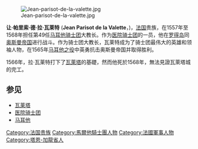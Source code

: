 {{Infobox officeholder
|honorific-prefix   = 
|name               = 讓·帕里索·德·拉·瓦萊特 
|native_name        = 
|native_name_lang   = 
|honorific-suffix   = 
|image              = JPDV.jpg
|imagesize          = 
|smallimage         = 
|alt                = 
|caption            = 
|order              = 
|office1            = 聖約翰騎士團大教長
|term_start1        = 1557年8月21日
|term_end1          = 1568年8月21日
|monarch1           = [[菲利普二世_(西班牙)|菲利普二世]]
|predecessor1       = 克勞德·德·拉·森格勒
|successor1         = 皮埃爾·德·蒙特
|office2            = 的黎波里總督
|term_start2        = 1537年
|term_end2          = 1539年
|appointed2         = 胡安·德·歐米德斯
|predecessor2       = 喬治·席林
|successor2         = 奧雷利奧·博蒂傑拉
|birth_date         = 1495年2月4日
|birth_place        = [[法蘭西王國|法國]][[魯埃格省|魯埃格省]]帕里索
|death_date         = 1568年8月21日
|death_place        = [[醫院騎士團治下的馬爾他歷史|馬爾他]]
|restingplace       = [[聖若望副主教座堂_(瓦萊塔)|聖若望副主教座堂]]（原先埋葬於勝利聖母教堂） 
|restingplacecoordinates = 
|birthname          = 
|citizenship        = 
|nationality        = {{flagicon|Kingdom of France|valois}} [[法蘭西王國|法國]]
|party              = 
|otherparty         =  <!--For additional political affiliations-->
|spouse             = 
|partner            = 凱瑟琳·格雷克與其他情婦
|relations          = 
|children           = 巴泰勒米·德·瓦萊特<br>伊莎貝拉· 瓜斯科尼<br>
|residence          = 
|alma_mater         = 
|occupation         = 
|profession         = 
|cabinet            = 
|committees         = 
|portfolio          = 
|religion           = [[羅馬天主教|羅馬天主教]]
|signature          = 
|signature_alt      = 
<!--Military service-->
|nickname           = 
|allegiance         = {{flagicon|SMOM}} [[醫院騎士團|聖約翰騎士團]]
|branch             = 
|serviceyears       = 1514年–1568年
|rank               = 槳帆船隊總司令<small>(1554–1557)</small><br>大團長 <small>(1557–1568)</small>
|unit               = 
|commands           = 
|battles            = 羅德島之役<br>[[馬爾他之圍_(1565年)|馬爾他之圍]]
|awards             = 
|military_blank1    = 
|military_data1     = 
|military_blank2    = 
|military_data2     = 
|military_blank3    = 
|military_data3     = 
|military_blank4    = 
|military_data4     = 
|military_blank5    = 
|military_data5     = 
}}

[[Image:Jean-parisot-de-la-valette.jpg|thumb]]

'''让·帕里索·德·拉·瓦莱特''' ('''Jean Parisot de la Valette'''，{{bd|1495年|2月4日|1568年|8月21日}})，[[法国|法国]]贵族，在1557年至1568年担任第49任[[马耳他骑士团|马耳他骑士团]]大教长。作为[[医院骑士团|医院骑士团]]的一员，他在[[罗得岛|罗得岛]]同[[奥斯曼帝国|奥斯曼帝国]]进行战斗。作为骑士团大教长，瓦莱特成为了骑士团最伟大的英雄和领袖人物，在1565年[[马耳他之围_(1565年)|马耳他之役]]中英勇抗击奥斯曼帝国并取得胜利。

1566年，拉·瓦莱特打下了[[瓦萊塔|瓦萊塔]]的基礎，然而他死於1568年，無法見證瓦萊塔城的完工。

==参见==
*[[瓦莱塔|瓦莱塔]]
*[[医院骑士团|医院骑士团]]
*[[马耳他|马耳他]]


{{start box}}
{{succession box |
  before=克劳德·德·拉·森格勒 |
  title=[[马耳他骑士团|马耳他骑士团]]大教长 |
  years=1557–1568 |
  after=皮埃尔·德·蒙特
}}
{{end box}}

{{DEFAULTSORT:Valette, Jean Parisot}}
[[Category:法国贵族|Category:法国贵族]]
[[Category:馬爾他騎士團人物|Category:馬爾他騎士團人物]]
[[Category:法國軍事人物|Category:法國軍事人物]]
[[Category:塔恩-加龍省人|Category:塔恩-加龍省人]]